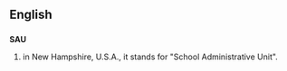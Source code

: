 ==English==

==={{initialism}}===
'''SAU'''

# in New Hampshire, U.S.A., it stands for "School Administrative Unit".
{{count page|[[Wiktionary:Page count]]}}